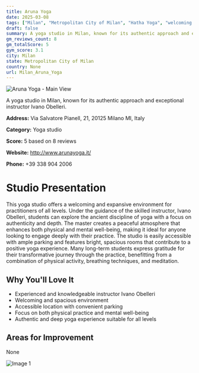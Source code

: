 ```yaml
---
title: Aruna Yoga
date: 2025-03-08
tags: ["Milan", "Metropolitan City of Milan", "Hatha Yoga", "welcoming atmosphere", "spacious", "Milan"]  
draft: false
summary: A yoga studio in Milan, known for its authentic approach and exceptional instructor Ivano Obelleri.
gm_reviews_count: 8
gm_totalScore: 5
gym_score: 3.1
city: Milan
state: Metropolitan City of Milan
country: None
url: Milan_Aruna_Yoga
---
```


<div className="aspect-[16/9] relative my-8">
  <img 
    src="https://streetviewpixels-pa.googleapis.com/v1/thumbnail?panoid=CYF4CWjnXdd-lAyAqfTB6w&cb_client=maps_sv.tactile.gps&w=203&h=100&yaw=185.19814&pitch=0&thumbfov=100"
    alt="Aruna Yoga - Main View"
    className="object-cover absolute inset-0 w-full h-full rounded-lg"
  />
</div>

A yoga studio in Milan, known for its authentic approach and exceptional instructor Ivano Obelleri.

**Address:** Via Salvatore Pianell, 21, 20125 Milano MI, Italy

**Category:** Yoga studio

**Score:** 5 based on 8 reviews

**Website:** http://www.arunayoga.it/

**Phone:** +39 338 904 2006

# Studio Presentation

This yoga studio offers a welcoming and expansive environment for practitioners of all levels. Under the guidance of the skilled instructor, Ivano Obelleri, students can explore the ancient discipline of yoga with a focus on authenticity and depth. The master creates a peaceful atmosphere that enhances both physical and mental well-being, making it ideal for anyone looking to engage deeply with their practice. The studio is easily accessible with ample parking and features bright, spacious rooms that contribute to a positive yoga experience. Many long-term students express gratitude for their transformative journey through the practice, benefitting from a combination of physical activity, breathing techniques, and meditation.

## Why You'll Love It

- Experienced and knowledgeable instructor Ivano Obelleri
- Welcoming and spacious environment
- Accessible location with convenient parking
- Focus on both physical practice and mental well-being
- Authentic and deep yoga experience suitable for all levels

## Areas for Improvement

None

<div className="grid grid-cols-1 xl:grid-cols-2 gap-4 my-8">
<div className="aspect-[4/3] relative"><img src="https://lh5.googleusercontent.com/p/AF1QipNKEje_b0XIFM4oTyHA2xiPeP7rrKGCgfRB-8z_=w1920-h1080-k-no" alt="Image 1" className="object-cover absolute inset-0 w-full h-full rounded-lg" /></div>
</div>